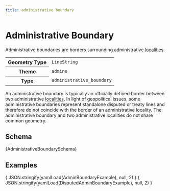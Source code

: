 ```yaml
---
title: administrative boundary
---
```



# Administrative Boundary

Administrative boundaries are borders surrounding administrative [localities](locality).

<table>
  <tr>
    <th>Geometry Type</th>
    <td><code>LineString</code></td>
  </tr>
  <tr>
    <th>Theme</th>
    <td><code>admins</code></td>
  </tr>
  <tr>
    <th>Type</th>
    <td><code>administrative_boundary</code></td>
  </tr>
</table>

An administrative boundary is typically an officially defined border
between two administrative [localities](locality). In light of
geopolitical issues, some administrative boundaries represent standalone
disputed or treaty lines and therefore do not coincide with the border
of an administrative locality. The administrative boundary and two
administrative localities do not share common geometry.

## Schema

<Tabs>
  <TabItem value="browsable" label="Browsable" default>
    <JSONSchemaViewer schema={ yamlLoad(AdministrativeBoundarySchema) } resolverOptions={ generateResolverOptions({remote: true, yamlBasePath: '/admins'})}/>
  </TabItem>
  <TabItem value="yaml" label="YAML" default>
    <CodeBlock language="jsx">{AdministrativeBoundarySchema}</CodeBlock>
  </TabItem>
</Tabs>

## Examples

<Tabs>
  <TabItem value="1" label="Administrative Boundary" default>
    <CodeBlock language="json">{ JSON.stringify(yamlLoad(AdminBoundaryExample), null, 2) }</CodeBlock>
  </TabItem>
  <TabItem value="2" label="Disputed Administrative Boundary" default>
    <CodeBlock language="json">{ JSON.stringify(yamlLoad(DisputedAdminBoundaryExample), null, 2) }</CodeBlock>
  </TabItem>
</Tabs>
